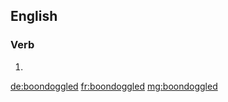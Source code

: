 ==English==

===Verb===
{{head|en|verb form}}

# {{en-past of|boondoggle}}

[[de:boondoggled]]
[[fr:boondoggled]]
[[mg:boondoggled]]